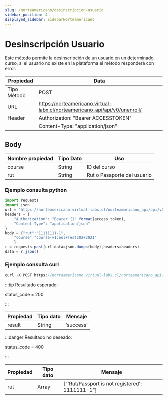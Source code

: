```yaml
---
slug: /norteamericano/desinscripcion-usuario
sidebar_position: 4
displayed_sidebar: SidebarNorteamericano
---
```


# Desinscripción Usuario

Este método permite la desinscripción de un usuario en un determinado curso, si el usuario no existe en la plataforma el método responderá con error.

|    Propiedad    |    Data |
|-------------------|-------------|
| Tipo Método       | POST    |
| URL               | https://norteamericano.virtual-labx.cl/norteamericano_api/api/v0/unenroll/|
| Header            | Authorization: "Bearer ACCESSTOKEN"    |
|      |  Content-Type: "application/json"    |

## Body

| Nombre propiedad | Tipo Dato | Uso |
| ------------- | --------- | --------------------------------------------- |
| course       | String    | ID del curso |
| rut       | String    | Rut o Pasaporte del usuario |


### Ejemplo consulta python
```jsx title=
import requests
import json
url = "https://norteamericano.virtual-labx.cl/norteamericano_api/api/v0/unenroll/"
headers = {
    "Authorization": "Bearer {}".format(access_token),
    "Content-Type": "application/json"
}
body = {"rut":"11111111-1",
    "course":"course-v1:eol+Test202+2021"
    }
r = requests.post(url,data=json.dumps(body),headers=headers)
data = r.json()
```

### Ejemplo consulta curl
```jsx title=
curl -X POST https://norteamericano.virtual-labx.cl/norteamericano_api/api/v0/unenroll/ -H 'Content-Type: application/json' -H 'Authorization: Bearer ACCESSTOKEN' -d '{"rut":"11111111-1","course":"course-v1:eol+Test202+2021"}'
```


:::tip Resultado esperado:

status_code = 200

:::

| Propiedad |Tipo dato  | Mensaje |
| --------------- | --------- | --------- |
| result       | String   | ‘success’ |


:::danger Resultado no deseado:

status_code = 400

:::

| Propiedad |Tipo dato  | Mensaje |
| --------------- | --------- | --------- |
| rut       | Array   | [“'Rut/Passport is not registered': 1111111-1“]|